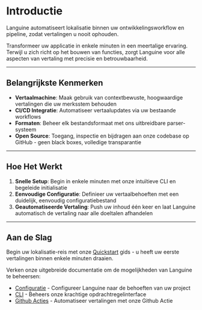 # Introductie

Languine automatiseert lokalisatie binnen uw ontwikkelingsworkflow en pipeline, zodat vertalingen u nooit ophouden.

Transformeer uw applicatie in enkele minuten in een meertalige ervaring. Terwijl u zich richt op het bouwen van functies, zorgt Languine voor alle aspecten van vertaling met precisie en betrouwbaarheid.

---

## Belangrijkste Kenmerken

- **Vertaalmachine**: Maak gebruik van contextbewuste, hoogwaardige vertalingen die uw merksstem behouden
- **CI/CD Integratie**: Automatiseer vertaalupdates via uw bestaande workflows
- **Formaten**: Beheer elk bestandsformaat met ons uitbreidbare parser-systeem
- **Open Source**: Toegang, inspectie en bijdragen aan onze codebase op GitHub - geen black boxes, volledige transparantie

---

## Hoe Het Werkt

1. **Snelle Setup**: Begin in enkele minuten met onze intuïtieve CLI en begeleide initialisatie
2. **Eenvoudige Configuratie**: Definieer uw vertaalbehoeften met een duidelijk, eenvoudig configuratiebestand
3. **Geautomatiseerde Vertaling**: Push uw inhoud één keer en laat Languine automatisch de vertaling naar alle doeltalen afhandelen

---

## Aan de Slag

Begin uw lokalisatie-reis met onze [Quickstart](/docs/quickstart) gids - u heeft uw eerste vertalingen binnen enkele minuten draaien.

Verken onze uitgebreide documentatie om de mogelijkheden van Languine te beheersen:

- [Configuratie](/docs/configuration) - Configureer Languine naar de behoeften van uw project
- [CLI](/docs/cli) - Beheers onze krachtige opdrachtregelinterface
- [Github Acties](/docs/github-actions) - Automatiseer vertalingen met onze Github Actie
